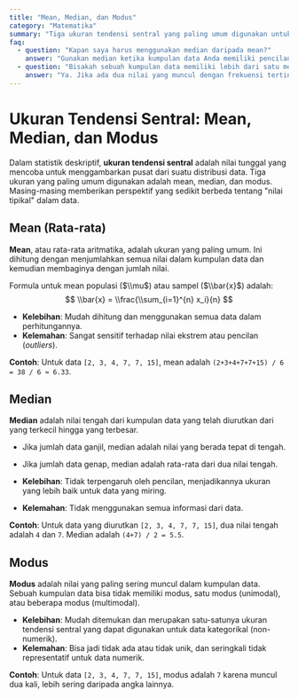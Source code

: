 ```yaml
---
title: "Mean, Median, dan Modus"
category: "Matematika"
summary: "Tiga ukuran tendensi sentral yang paling umum digunakan untuk menggambarkan 'pusat' atau nilai tipikal dari suatu kumpulan data."
faq:
  - question: "Kapan saya harus menggunakan median daripada mean?"
    answer: "Gunakan median ketika kumpulan data Anda memiliki pencilan (outlier) atau distribusinya miring (skewed). Mean sangat sensitif terhadap nilai ekstrem, yang dapat 'menarik' rata-rata ke arah yang tidak representatif. Median, sebagai nilai tengah, tidak terpengaruh oleh pencilan."
  - question: "Bisakah sebuah kumpulan data memiliki lebih dari satu modus?"
    answer: "Ya. Jika ada dua nilai yang muncul dengan frekuensi tertinggi yang sama, kumpulan data tersebut disebut bimodal. Jika lebih dari dua, disebut multimodal. Jika semua nilai muncul dengan frekuensi yang sama, maka tidak ada modus."
---
```


# Ukuran Tendensi Sentral: Mean, Median, dan Modus

Dalam statistik deskriptif, **ukuran tendensi sentral** adalah nilai tunggal yang mencoba untuk menggambarkan pusat dari suatu distribusi data. Tiga ukuran yang paling umum digunakan adalah mean, median, dan modus. Masing-masing memberikan perspektif yang sedikit berbeda tentang "nilai tipikal" dalam data.

## Mean (Rata-rata)

**Mean**, atau rata-rata aritmatika, adalah ukuran yang paling umum. Ini dihitung dengan menjumlahkan semua nilai dalam kumpulan data dan kemudian membaginya dengan jumlah nilai.

Formula untuk mean populasi ($\\mu$) atau sampel ($\\bar{x}$) adalah:
$$ \\bar{x} = \\frac{\\sum_{i=1}^{n} x_i}{n} $$

- **Kelebihan**: Mudah dihitung dan menggunakan semua data dalam perhitungannya.
- **Kelemahan**: Sangat sensitif terhadap nilai ekstrem atau pencilan (*outliers*).

**Contoh**: Untuk data `[2, 3, 4, 7, 7, 15]`, mean adalah `(2+3+4+7+7+15) / 6 = 38 / 6 ≈ 6.33`.

## Median

**Median** adalah nilai tengah dari kumpulan data yang telah diurutkan dari yang terkecil hingga yang terbesar.
- Jika jumlah data ganjil, median adalah nilai yang berada tepat di tengah.
- Jika jumlah data genap, median adalah rata-rata dari dua nilai tengah.

- **Kelebihan**: Tidak terpengaruh oleh pencilan, menjadikannya ukuran yang lebih baik untuk data yang miring.
- **Kelemahan**: Tidak menggunakan semua informasi dari data.

**Contoh**: Untuk data yang diurutkan `[2, 3, 4, 7, 7, 15]`, dua nilai tengah adalah `4` dan `7`. Median adalah `(4+7) / 2 = 5.5`.

## Modus

**Modus** adalah nilai yang paling sering muncul dalam kumpulan data. Sebuah kumpulan data bisa tidak memiliki modus, satu modus (unimodal), atau beberapa modus (multimodal).

- **Kelebihan**: Mudah ditemukan dan merupakan satu-satunya ukuran tendensi sentral yang dapat digunakan untuk data kategorikal (non-numerik).
- **Kelemahan**: Bisa jadi tidak ada atau tidak unik, dan seringkali tidak representatif untuk data numerik.

**Contoh**: Untuk data `[2, 3, 4, 7, 7, 15]`, modus adalah `7` karena muncul dua kali, lebih sering daripada angka lainnya.
